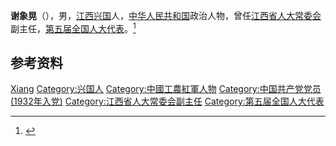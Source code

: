 '''谢象晃'''（{{bd|1908年||2002年|}}），男，[[江西|江西]][[兴国县|兴国]]人，[[中华人民共和国|中华人民共和国]]政治人物，曾任[[江西省人大常委会|江西省人大常委会]]副主任，[[第五届全国人大代表|第五届全国人大代表]]。<ref>{{Cite book|title=中华人民共和国职官志|author=何虎生, 李耀东, 向常福主编|publisher=中国社会出版社|year=2003|isbn=9787800883934|location=北京|pages=}}</ref>

== 参考资料 ==
{{reflist}}

{{中国人物小作品}}

{{Authority control}}
{{DEFAULTSORT:Xie谢}}
[[Category:谢姓|Xiang]]
[[Category:兴国人|Category:兴国人]]
[[Category:中國工農紅軍人物|Category:中國工農紅軍人物]]
[[Category:中国共产党党员_(1932年入党)|Category:中国共产党党员 (1932年入党)]]
[[Category:江西省人大常委会副主任|Category:江西省人大常委会副主任]]
[[Category:第五届全国人大代表|Category:第五届全国人大代表]]